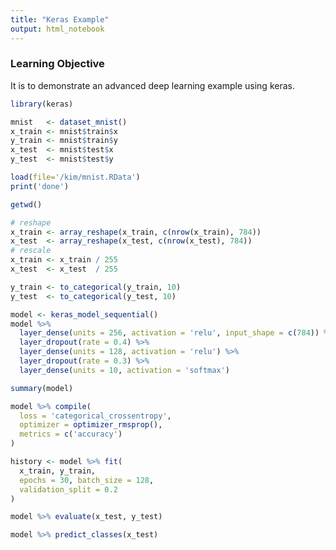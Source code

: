 ```yaml
---
title: "Keras Example"
output: html_notebook
---
```


### Learning Objective
It is to demonstrate an advanced deep learning example using keras.

```r
library(keras)
```

```r
mnist   <- dataset_mnist()
x_train <- mnist$train$x
y_train <- mnist$train$y
x_test  <- mnist$test$x
y_test  <- mnist$test$y
```



```r
load(file='/kim/mnist.RData')
print('done')
```

```r
getwd()
```


```r
# reshape
x_train <- array_reshape(x_train, c(nrow(x_train), 784))
x_test  <- array_reshape(x_test, c(nrow(x_test), 784))
# rescale
x_train <- x_train / 255
x_test  <- x_test  / 255
```


```r
y_train <- to_categorical(y_train, 10)
y_test  <- to_categorical(y_test, 10)
```



```r
model <- keras_model_sequential() 
model %>% 
  layer_dense(units = 256, activation = 'relu', input_shape = c(784)) %>% 
  layer_dropout(rate = 0.4) %>% 
  layer_dense(units = 128, activation = 'relu') %>%
  layer_dropout(rate = 0.3) %>%
  layer_dense(units = 10, activation = 'softmax')
```


```r
summary(model)
```
```r
model %>% compile(
  loss = 'categorical_crossentropy',
  optimizer = optimizer_rmsprop(),
  metrics = c('accuracy')
)
```



```r
history <- model %>% fit(
  x_train, y_train, 
  epochs = 30, batch_size = 128, 
  validation_split = 0.2
)
```

```r
model %>% evaluate(x_test, y_test)
```

```r
model %>% predict_classes(x_test)
```


